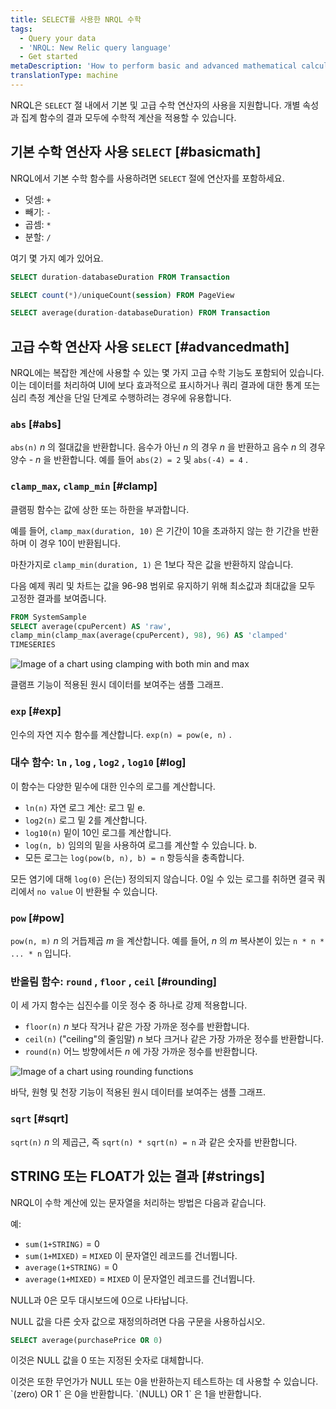 ```yaml
---
title: SELECT를 사용한 NRQL 수학
tags:
  - Query your data
  - 'NRQL: New Relic query language'
  - Get started
metaDescription: 'How to perform basic and advanced mathematical calculations in NRQL, the New Relic query language'
translationType: machine
---
```




NRQL은 `SELECT` 절 내에서 기본 및 고급 수학 연산자의 사용을 지원합니다. 개별 속성과 집계 함수의 결과 모두에 수학적 계산을 적용할 수 있습니다.

## 기본 수학 연산자 사용 `SELECT` [#basicmath]

NRQL에서 기본 수학 함수를 사용하려면 `SELECT` 절에 연산자를 포함하세요.

* 덧셈: `+`
* 빼기: `-`
* 곱셈: `*`
* 분할: `/`

여기 몇 가지 예가 있어요.

```sql
SELECT duration-databaseDuration FROM Transaction
```

```sql
SELECT count(*)/uniqueCount(session) FROM PageView
```

```sql
SELECT average(duration-databaseDuration) FROM Transaction
```

## 고급 수학 연산자 사용 `SELECT` [#advancedmath]

NRQL에는 복잡한 계산에 사용할 수 있는 몇 가지 고급 수학 기능도 포함되어 있습니다. 이는 데이터를 처리하여 UI에 보다 효과적으로 표시하거나 쿼리 결과에 대한 통계 또는 심리 측정 계산을 단일 단계로 수행하려는 경우에 유용합니다.

### `abs` [#abs]

`abs(n)` _n_ 의 절대값을 반환합니다. 음수가 아닌 _n_ 의 경우 _n_ 을 반환하고 음수 _n_ 의 경우 양수 - _n_ 을 반환합니다. 예를 들어 `abs(2) = 2` 및 `abs(-4) = 4` .

### `clamp_max`, `clamp_min` [#clamp]

클램핑 함수는 값에 상한 또는 하한을 부과합니다.

예를 들어, `clamp_max(duration, 10)` 은 기간이 10을 초과하지 않는 한 기간을 반환하며 이 경우 10이 반환됩니다.

마찬가지로 `clamp_min(duration, 1)` 은 1보다 작은 값을 반환하지 않습니다.

다음 예제 쿼리 및 차트는 값을 96-98 범위로 유지하기 위해 최소값과 최대값을 모두 고정한 결과를 보여줍니다.

```sql
FROM SystemSample 
SELECT average(cpuPercent) AS 'raw',
clamp_min(clamp_max(average(cpuPercent), 98), 96) AS 'clamped'
TIMESERIES
```

<img
  title="Min-max-clamp-chart.png"
  alt="Image of a chart using clamping with both min and max"
  src={queriesnrqlNRQLMathClamp}
/>

<figcaption>
  클램프 기능이 적용된 원시 데이터를 보여주는 샘플 그래프.
</figcaption>

### `exp` [#exp]

인수의 자연 지수 함수를 계산합니다. `exp(n) = pow(e, n)` .

### 대수 함수: `ln` , `log` , `log2` , `log10` [#log]

이 함수는 다양한 밑수에 대한 인수의 로그를 계산합니다.

* `ln(n)` 자연 로그 계산: 로그 밑 e.
* `log2(n)` 로그 밑 2를 계산합니다.
* `log10(n)` 밑이 10인 로그를 계산합니다.
* `log(n, b)` 임의의 밑을 사용하여 로그를 계산할 수 있습니다. b.
* 모든 로그는 `log(pow(b, n), b) = n` 항등식을 충족합니다.

모든 염기에 대해 `log(0)` 은(는) 정의되지 않습니다. 0일 수 있는 로그를 취하면 결국 쿼리에서 `no value` 이 반환될 수 있습니다.

### `pow` [#pow]

`pow(n, m)` _n_ 의 거듭제곱 _m_ 을 계산합니다. 예를 들어, _n_ 의 _m_ 복사본이 있는 `n * n * ... * n` 입니다.

### 반올림 함수: `round` , `floor` , `ceil` [#rounding]

이 세 가지 함수는 십진수를 이웃 정수 중 하나로 강제 적용합니다.

* `floor(n)` _n_ 보다 작거나 같은 가장 가까운 정수를 반환합니다.
* `ceil(n)` ("ceiling"의 줄임말) _n_ 보다 크거나 같은 가장 가까운 정수를 반환합니다.
* `round(n)` 어느 방향에서든 _n_ 에 가장 가까운 정수를 반환합니다.

<img
  title="Rounding-functions-chart.png"
  alt="Image of a chart using rounding functions"
  src={queriesnrqlNRQLMathFloorCeiling}
/>

<figcaption>
  바닥, 원형 및 천장 기능이 적용된 원시 데이터를 보여주는 샘플 그래프.
</figcaption>

### `sqrt` [#sqrt]

`sqrt(n)` _n_ 의 제곱근, 즉 `sqrt(n) * sqrt(n) = n` 과 같은 숫자를 반환합니다.

## STRING 또는 FLOAT가 있는 결과 [#strings]

NRQL이 수학 계산에 있는 문자열을 처리하는 방법은 다음과 같습니다.

예:

* `sum(1+STRING)` = 0
* `sum(1+MIXED)` = `MIXED` 이 문자열인 레코드를 건너뜁니다.
* `average(1+STRING)` = 0
* `average(1+MIXED)` = `MIXED` 이 문자열인 레코드를 건너뜁니다.

NULL과 0은 모두 대시보드에 0으로 나타납니다.

NULL 값을 다른 숫자 값으로 재정의하려면 다음 구문을 사용하십시오.

```sql
SELECT average(purchasePrice OR 0)
```

이것은 NULL 값을 0 또는 지정된 숫자로 대체합니다.

<Callout variant="tip">
  이것은 또한 무언가가 NULL 또는 0을 반환하는지 테스트하는 데 사용할 수 있습니다. `(zero) OR 1` 은 0을 반환합니다. `(NULL) OR 1` 은 1을 반환합니다.
</Callout>